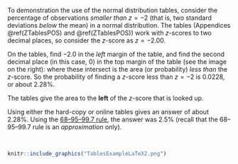 
:::::: {.cols data-latex=""}

::: {.col data-latex="{0.50\textwidth}"}


To demonstration the use of the normal distribution tables, consider the percentage of observations *smaller than* $z = -2$  (that is, two standard deviations *below* the mean) in a normal distribution.
The tables (Appendices \@ref(ZTablesPOS) and \@ref(ZTablesPOS)) work with $z$-scores to two decimal places, so consider the $z$-score as $z = -2.00$.
\medskip

On the tables, find $-2.0$ in the *left* margin of the table, and find the second decimal place (in this case, 0) in the top margin of the table (see the image on the right): where these intersect is the area (or probability) *less than* the $z$-score.
So the probability of finding a $z$-score less than $z = -2$ is 0.0228, or about 2.28\%.


::: {.importantBox .important data-latex="{iconmonstr-warning-8-240.png}"}
The tables give the area to the **left** of the $z$-score that is looked up.
:::

Using either the hard-copy or online tables gives an answer of about $2.28$%.
Using the [68--95--99.7 rule](#def:EmpiricalRule), the answer was $2.5$% (recall that the 68--95--99.7 rule is an *approximation* only).


:::

::: {.col data-latex="{0.07\textwidth}"}
\ 
<!-- an empty Div (with a white space), serving as
a column separator -->
:::

::: {.col data-latex="{0.43\textwidth}"}

```r
knitr::include_graphics("TablesExampleLaTeX2.png")
```



:::
::::::


